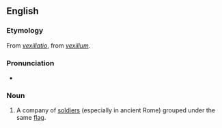 ==English==

===Etymology===
From {{etyl|la|en}} ''[[vexillatio]]'', from ''[[vexillum]]''.

===Pronunciation===
* {{IPA|/vɛksɪˈleɪʃən/|lang=en}}

===Noun===
{{en-noun}}

# A company of [[soldiers]] (especially in ancient Rome) grouped under the same [[flag]].